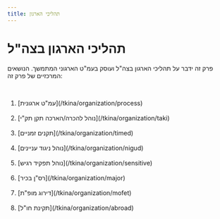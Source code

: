 ```yaml
---
title: תהליכי הארגון
---
```



# תהליכי הארגון בצה"ל

פרק זה ידבר על תהליכי הארגון בצה"ל ועוסק בעמ"ט הארגוני המתמשך. הנושאים המרכזיים של פרק זה:

<br />

<ol>
   <li>[עמ"ט ארגונית](/tkina/organization/process)</li>
   <br />
   <li>[נוהל להכרה/הארכה תקן תק"י](/tkina/organization/taki)</li>
   <br />
   <li>[תקנים זמניים](/tkina/organization/timed)</li>
   <br />
   <li>[נוהל ניגוד עניינים](/tkina/organization/nigud)</li>
   <br />
   <li>[נוהל תפקיד רגיש](/tkina/organization/sensitive)</li>
   <br />
   <li>[רס"ן בכיר](/tkina/organization/major)</li>
   <br />
   <li>[דירוג מופ"ת](/tkina/organization/mofet)</li>
   <br />
   <li>[תקינת חו"ל](/tkina/organization/abroad)</li>
</ol>